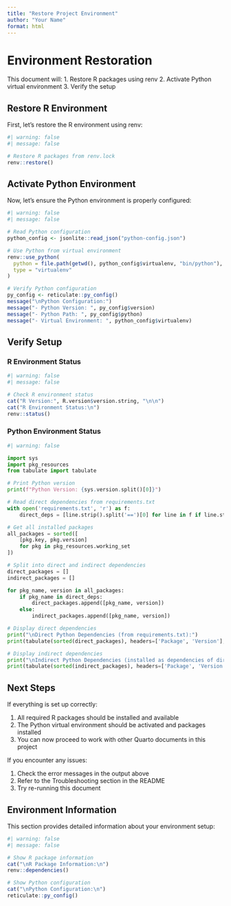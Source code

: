```yaml
---
title: "Restore Project Environment"
author: "Your Name"
format: html
---
```


# Environment Restoration

This document will:
1. Restore R packages using renv
2. Activate Python virtual environment
3. Verify the setup

## Restore R Environment

First, let's restore the R environment using renv:

```r
#| warning: false
#| message: false

# Restore R packages from renv.lock
renv::restore()

```

## Activate Python Environment

Now, let's ensure the Python environment is properly configured:

```r
#| warning: false
#| message: false

# Read Python configuration
python_config <- jsonlite::read_json("python-config.json")

# Use Python from virtual environment
renv::use_python(
  python = file.path(getwd(), python_config$virtualenv, "bin/python"),
  type = "virtualenv"
)

# Verify Python configuration
py_config <- reticulate::py_config()
message("\nPython Configuration:")
message("- Python Version: ", py_config$version)
message("- Python Path: ", py_config$python)
message("- Virtual Environment: ", python_config$virtualenv)
```

## Verify Setup

### R Environment Status

```r
#| warning: false
#| message: false

# Check R environment status
cat("R Version:", R.version$version.string, "\n\n")
cat("R Environment Status:\n")
renv::status()
```

### Python Environment Status

```python
#| warning: false

import sys
import pkg_resources
from tabulate import tabulate

# Print Python version
print(f"Python Version: {sys.version.split()[0]}")

# Read direct dependencies from requirements.txt
with open('requirements.txt', 'r') as f:
    direct_deps = [line.strip().split('==')[0] for line in f if line.strip()]

# Get all installed packages
all_packages = sorted([
    [pkg.key, pkg.version]
    for pkg in pkg_resources.working_set
])

# Split into direct and indirect dependencies
direct_packages = []
indirect_packages = []

for pkg_name, version in all_packages:
    if pkg_name in direct_deps:
        direct_packages.append([pkg_name, version])
    else:
        indirect_packages.append([pkg_name, version])

# Display direct dependencies
print("\nDirect Python Dependencies (from requirements.txt):")
print(tabulate(sorted(direct_packages), headers=['Package', 'Version'], tablefmt='pipe'))

# Display indirect dependencies
print("\nIndirect Python Dependencies (installed as dependencies of direct packages):")
print(tabulate(sorted(indirect_packages), headers=['Package', 'Version'], tablefmt='pipe'))
```

## Next Steps

If everything is set up correctly:

1. All required R packages should be installed and available
2. The Python virtual environment should be activated and packages installed
3. You can now proceed to work with other Quarto documents in this project

If you encounter any issues:

1. Check the error messages in the output above
2. Refer to the Troubleshooting section in the README
3. Try re-running this document

## Environment Information

This section provides detailed information about your environment setup:

```r
#| warning: false
#| message: false

# Show R package information
cat("\nR Package Information:\n")
renv::dependencies()

# Show Python configuration
cat("\nPython Configuration:\n")
reticulate::py_config()
```
